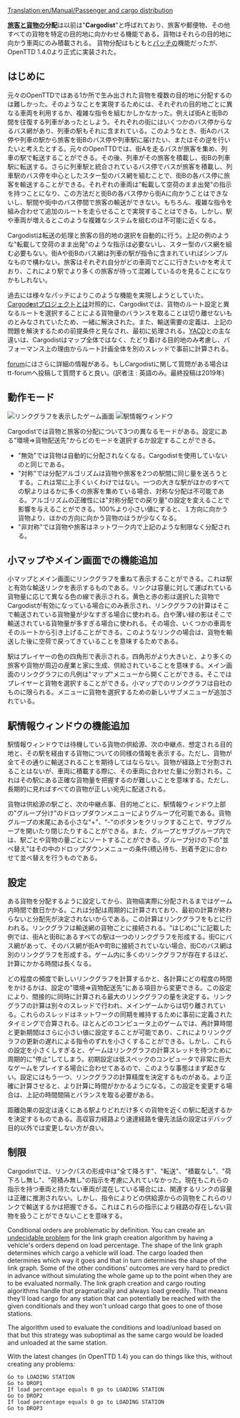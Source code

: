 [[Translation:en/Manual/Passenger and cargo distribution]]

'''[[en/Manual/Base Set/Cargos/Passengers|旅客]]と[[en/Manual/Cargo|貨物]]の分配'''は以前は"'''Cargodist'''"と呼ばれており、旅客や郵便物、その他すべての貨物を特定の目的地に向かわせる機能である。貨物はそれらの目的地に向かう車両にのみ積載される。
貨物分配はもともと[[en/Community/Patches/Patches|パッチ]]の機能だったが、OpenTTD 1.4.0より正式に実装された。

==はじめに==

元々のOpenTTDではある1か所で生み出された貨物を複数の目的地に分配するのは難しかった。そのようなことを実現するためには、それぞれの目的地ごとに異なる車両を利用するか、複雑な指令を組むかしかなかった。例えば街Aと街Bの間を往復する列車があったとしよう。それぞれの街にはいくつかのバス停からなるバス網があり、列車の駅もそれに含まれている。このようなとき、街Aのバス停や列車の駅から旅客を街Bのバス停や列車駅に届けたい、またはその逆を行いたいと考えたとする。元々のOpenTTDでは、街Aを走るバスが旅客を集め、列車の駅で転送することができる。その後、列車がその旅客を積載し、街Bの列車駅に転送する。さらに列車駅と統合されているバス停でバスが旅客を積載し、列車駅のバス停を中心としたスター型のバス網を組むことで、街Bの各バス停に旅客を輸送することができる。それぞれの車両は"転載して空荷のまま出発"の指示を持つことになり、この方法だと街Bの各バス停から街Aに向かうことはできないし、駅間や街中のバス停間で旅客の輸送ができない。もちろん、複雑な指令を組み合わせて追加のルートを走らせることで実現することはできる。しかし、駅や車両が増えるとこのような複雑なシステムを組むのは不可能に近くなる。

Cargodistは転送の処理と旅客の目的地の選択を自動的に行う。上記の例のような"転載して空荷のまま出発"のような指示は必要ないし、スター型のバス網を組む必要もない。街Aや街Bのバス網は列車の駅が指令に含まれていればシンプルなもので構わない。旅客はそれぞれ自分がどの車両でどこに行きたいかを考えており、これにより駅でより多くの旅客が待って混雑しているのを見ることになりかもしれない。

過去には様々なパッチによりこのような機能を実現しようとしていた。[[en/Community/Patches/Passenger and cargo destinations|Cargod'''e'''st]]プロジェクトとは対照的に、Cargod'''i'''stでは、貨物のルート設定と異なるルートを選択することによる貨物量のバランスを取ることは切り離せないものとみなされていたため、一緒に解決された。また、輸送需要の定義は、上記の問題を解決するための前提条件と見なされ、最初に処理される。[http://www.tt-forums.net/viewtopic.php?f=33&t=54253 YACD]との主な違いは、Cargodistはマップ全体ではなく、たどり着ける目的地のみ考慮し、パフォーマンス上の理由からルート計画全体を別のスレッドで事前に計算される。

[http://www.tt-forums.net/viewtopic.php?f=33&t=41992&start=0 forum]にはさらに詳細の情報がある。もしCargodistに関して質問がある場合はtt-forumへ投稿して質問すると良い。(訳者注 : 英語のみ。最終投稿は2019年)

==動作モード==
[[File:en/Manual/Cargodist-overlays.png|frame|リンクグラフを表示したゲーム画面]]
[[File:en/Manual/Cargodist-station.png|frame|駅情報ウィンドウ]]

Cargodistでは貨物と旅客の分配について3つの異なるモードがある。設定にある"環境⇒貨物配送先"からどのモードを選択するか設定することができる。
* "無効"では貨物は自動的に分配されなくなる。Cargodistを使用していないのと同じである。
* "対称"では分配アルゴリズムは貨物や旅客を2つの駅間に同じ量を送ろうとする。これは常に上手くいくわけではない。一つの大きな駅がほかのすべての駅よりはるかに多くの旅客を集めている場合、対称な分配は不可能である。アルゴリズムの正確性には"対称分配での戻り量"の設定を変えることで影響を与えることができる。100%より小さい値にすると、１方向に向かう貨物より、ほかの方向に向かう貨物のほうが少なくなる。
* "非対称"では貨物や旅客はネットワーク内で上記のような制限なく分配される。

==小マップやメイン画面での機能追加==

小マップとメイン画面にリンクグラフを重ねて表示することができる。これは駅と有効な輸送リンクを表示するものである。リンクは容量に対して運ばれている貨物量に応じて異なる色の線で表示される。黄色と赤の影は選択した貨物でCargodistが有効になっている場合にのみ表示され、リンクグラフの計算はそこで輸送されている貨物量が少なすぎる場合に使われる。白や薄い緑の影はそこで輸送されている貨物量が多すぎる場合に使われる。その場合、いくつかの車両をそのルートから引き上げることができる。このようなリンクの場合は、貨物を輸送した後に空荷で戻ってきていることを意味するためである。

駅はプレイヤーの色の四角形で表示される。四角形がより大きいと、より多くの旅客や貨物が周辺の産業と家に生成、供給されていることを意味する。メイン画面のリンクグラフにの凡例は"マップ"メニューから開くことができる。そこではプレイヤーと貨物を選択することができる。小マップでのリンクグラフは自社のものに限られる。メニューに貨物を選択するための新しいサブメニューが追加されている。

==駅情報ウィンドウの機能追加==
駅情報ウィンドウでは待機している貨物の供給源、次の中継点、想定される目的地と、その駅を経由する貨物についての同様の情報を表示する。ただし、貨物が全てその通りに輸送されることを期待してはならない。貨物が経路上で分割されることはないが、車両に積載する際に、その車両に合わせた量に分割される。これはその駅にある正確な貨物量を把握するのが難しいことを意味する。ただし、長期的に見ればすべての貨物が正しい宛先に配送される。

貨物は供給源の駅ごと、次の中継点事、目的地ごとに、駅情報ウィンドウ上部の"グループ分け"のドロップダウンメニューによりグループ化可能である。貨物グループの末尾にある小さな"+"、"-"のボタンをクリックすることで、サブグループを開いたり閉じたりすることができる。また、グループとサブグループ内では、駅ごとや貨物の量ごとにソートすることができる。グループ分けの下の"並べ替え"はその中のドロップダウンメニューの条件(積込待ち、到着予定)に合わせて並べ替えを行うものである。

==設定==

ある貨物を分配するように設定してから、貨物癌実際に分配されるまではゲーム内時間で数日かかる。これは分配は周期的に計算されており、最初の計算が終わらないと分配先が決定されないからである。この計算はリンクグラフをもとに行われる。リンクグラフは輸送網の貨物ごとに接続される。"はじめに"に記載した例では、街Aと街Bにあるすべての駅は一つのリンクグラフを形成する。街Cにバス網があって、そのバス網が街Aや町Bに接続されていない場合、街Cのバス網は別のリンクグラフを形成する。ゲーム内に多くのリンクグラフが存在するほど、計算にかかる時間は長くなる。

どの程度の頻度で新しいリンクグラフを計算するかと、各計算にどの程度の時間をかけるかは、設定の"環境⇒貨物配送先"にある項目から変更できる。この設定により、間接的に同時に計算される最大のリンクグラフの量を決定する。リンクグラフの計算は別々のスレッドで行われ、メインゲームからは切り離されている。これらのスレッドはネットワークの同期を維持するために事前に定義されたタイミングで合算される。ほとんどのコンピュータ上のゲームでは、再計算時間と更新期間はさらに小さい値に設定することが可能であり、これによりリンクグラフの更新の遅れによる指令のずれを小さくすることができる。しかし、これらの設定を小さくしすぎると、ゲームはリンクグラフの計算スレッドを待つために周期的に"停止"してしまう。初期設定は低スペックのコンピュータで非常に巨大なゲームをプレイする場合に合わせてあるので、このような事態はまず起きない。設定にはもう一つ、リンクグラフの計算精度を決定するものがある。より正確に計算させると、より計算に時間がかかるようになる。この設定を変更する場合は、上記の時間間隔とバランスを取る必要がある。

距離効果の設定は遠くにある駅よりどれだけ多くの貨物を近くの駅に配送するかを決定するものである。高収容力経路より速達経路を優先法話の設定はデバッグ目的以外では変更しない方が良い。

==制限==

Cargodistでは、リンクパスの形成中は"全て降ろす"、"転送"、"積載なし"、"荷下ろし無し"、"荷積み無し"の指示を考慮に入れていなかった。現在もこれらの指示を持つ車両と持たない車両が混在している場合には、関連するリンクの容量は正確に推測されない。しかし、指令によりどの供給源からの貨物をこれらのリンクで輸送するかは把握できる。これはこれらの指示により経路の存在しない貨物を扱うことができないことを意味する。

Conditional orders are problematic by definition. You can create an [http://en.wikipedia.org/wiki/Undecidable_problem undecidable problem] for the link graph creation algorithm by having a vehicle's orders depend on load percentage. The shape of the link graph determines which cargo a vehicle will load. The cargo loaded then determines which way it goes and that in turn determines the shape of the link graph. Some of the other conditions' outcomes are very hard to predict in advance without simulating the whole game up to the point when they are to be evaluated normally. The link graph creation and cargo routing algorithms handle that pragmatically and always load greedily. That means they'll load cargo for any station that can potentially be reached with the given conditionals and they won't unload cargo that goes to one of those stations.

The algorithm used to evaluate the conditions and load/unload based on that but this strategy was suboptimal as the same cargo would be loaded and unloaded at the same station.

With the latest changes (in OpenTTD 1.4) you can do things like this, without creating any problems:

 Go to LOADING STATION
 Go to DROP1
 If load percentage equals 0 go to LOADING STATION
 Go to DROP2
 If load percentage equals 0 go to LOADING STATION
 Go to DROP3